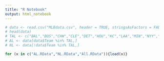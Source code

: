 ```yaml
---
title: "R Notebook"
output: html_notebook
---
```


```r
# data <- read.csv("MLBdata.csv", header = TRUE, stringsAsFactors = FALSE)
# head(data)
# TAL <- c("BAL","BOS","CHW","CLE","DET","HOU","KC","LAA","MIN","NYY","OAK","SEA", "TEX","TB","TOR")
# AL <- data[data$Team %in% TAL,]
# NL <- data[!data$Team %in% TAL,]
```

```r
for (x in c("AL.RData","NL.RData","All.RData")){load(x)}
```

